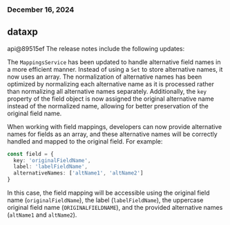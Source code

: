 ### December 16, 2024
## dataxp

api@89515ef
The release notes include the following updates:

The `MappingsService` has been updated to handle alternative field names in a more efficient manner. Instead of using a `Set` to store alternative names, it now uses an array. The normalization of alternative names has been optimized by normalizing each alternative name as it is processed rather than normalizing all alternative names separately. Additionally, the `key` property of the field object is now assigned the original alternative name instead of the normalized name, allowing for better preservation of the original field name.

When working with field mappings, developers can now provide alternative names for fields as an array, and these alternative names will be correctly handled and mapped to the original field. For example:

```typescript
const field = {
  key: 'originalFieldName',
  label: 'labelFieldName',
  alternativeNames: ['altName1', 'altName2']
}
```

In this case, the field mapping will be accessible using the original field name (`originalFieldName`), the label (`labelFieldName`), the uppercase original field name (`ORIGINALFIELDNAME`), and the provided alternative names (`altName1` and `altName2`).